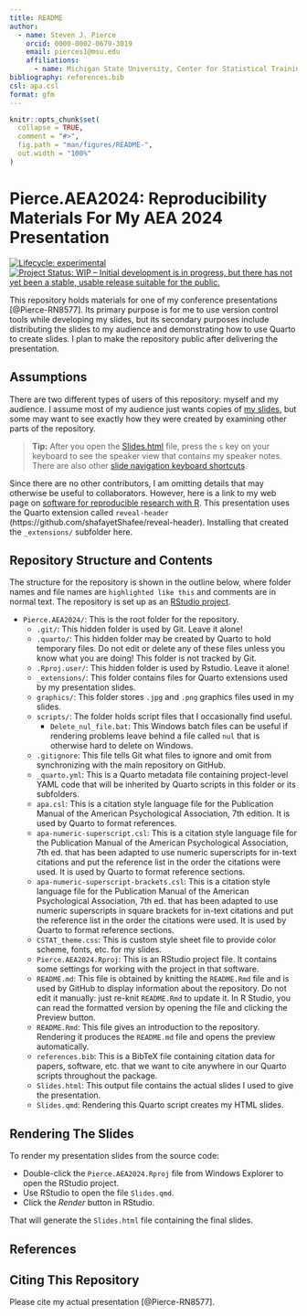```yaml
---
title: README
author: 
  - name: Steven J. Pierce
    orcid: 0000-0002-0679-3019
    email: pierces1@msu.edu
    affiliations: 
      - name: Michigan State University, Center for Statistical Training and Consulting
bibliography: references.bib
csl: apa.csl
format: gfm
---
```


<!-- README.md is generated from README.Rmd. Please edit that file -->

```r
knitr::opts_chunk$set(
  collapse = TRUE,
  comment = "#>",
  fig.path = "man/figures/README-",
  out.width = "100%"
)
```

# Pierce.AEA2024: Reproducibility Materials For My AEA 2024 Presentation

<!-- badges: start -->
[![Lifecycle: experimental](https://img.shields.io/badge/lifecycle-experimental-orange.svg)](https://www.tidyverse.org/lifecycle/#experimental)
[![Project Status: WIP – Initial development is in progress, but there has not yet been a stable, usable release suitable for the public.](https://www.repostatus.org/badges/latest/wip.svg)](https://www.repostatus.org/#wip)
<!-- badges: end -->

This repository holds materials for one of my conference presentations 
[@Pierce-RN8577]. Its primary purpose is for me to use version control tools 
while developing my slides, but its secondary purposes include distributing the 
slides to my audience and demonstrating how to use Quarto to create slides. I 
plan to make the repository public after delivering the presentation.

## Assumptions
There are two different types of users of this repository: myself and my 
audience. I assume most of my audience just wants copies of 
[my slides](https://github.com/sjpierce/Pierce.AEA2024/Slides.html), but
some may want to see exactly how they were created by examining other parts of 
the repository.

> **Tip:** After you open the 
> [Slides.html](https://github.com/sjpierce/Pierce.AEA2024/Slides.html) file, 
> press the `s` key on your keyboard to see the speaker view that contains my 
> speaker notes. There are also other 
> [slide navigation keyboard shortcuts](https://quarto.org/docs/presentations/revealjs/presenting.html). 

Since there are no other contributors, I am omitting details that may
otherwise be useful to collaborators. However, here is a link to my web page on
[software for reproducible research with R](https://sjpierce.github.io/rr_software.html). 
This presentation uses the Quarto extension called `reveal-header` 
(https://github.com/shafayetShafee/reveal-header). Installing that created the 
`_extensions/` subfolder here.  

## Repository Structure and Contents
The structure for the repository is shown in the outline below, where folder names 
and file names are `highlighted like this` and comments are in normal text.
The repository is set up as an 
[RStudio project](https://support.rstudio.com/hc/en-us/articles/200526207-Using-RStudio-Projects). 

* `Pierce.AEA2024/`: This is the root folder for the repository.
    * `.git/`: This hidden folder is used by Git. Leave it alone!
    * `.quarto/`: This hidden folder may be created by Quarto to hold temporary 
      files. Do not edit or delete any of these files unless you know what you 
      are doing! This folder is not tracked by Git.
    * `.Rproj.user/`: This hidden folder is used by Rstudio. Leave it alone!
    * `_extensions/`: This folder contains files for Quarto extensions used by 
      my presentation slides. 
    * `graphics/`: This folder stores `.jpg` and `.png` graphics files used in 
      my slides. 
    * `scripts/`: The folder holds script files that I occasionally find useful. 
        * `Delete_nul_file.bat`: This Windows batch files can be useful if 
          rendering problems leave behind a file called `nul` that is otherwise 
          hard to delete on Windows.
    * `.gitignore`: This file tells Git what files to ignore and omit from 
      synchronizing with the main repository on GitHub.
    * `_quarto.yml`: This is a Quarto metadata file containing project-level 
      YAML code that will be inherited by Quarto scripts in this folder or its 
      subfolders.  
    * `apa.csl`: This is a citation style language file for the Publication 
      Manual of the American Psychological Association, 7th edition. It is used
      by Quarto to format references.
    * `apa-numeric-superscript.csl`: This is a citation style language file 
      for the Publication Manual of the American Psychological Association, 
      7th ed. that has been adapted to use numeric superscripts for in-text 
      citations and put the reference list in the order the citations were 
      used. It is used by Quarto to format reference sections. 
    * `apa-numeric-superscript-brackets.csl`: This is a citation style 
      language file for the Publication Manual of the American Psychological 
      Association, 7th ed. that has been adapted to use numeric superscripts
      in square brackets for in-text citations and put the reference list in 
      the order the citations were used. It is used by Quarto to format 
      reference sections. 
    * `CSTAT_theme.css`: This is custom style sheet file to provide color
      scheme, fonts, etc. for my slides.   
    * `Pierce.AEA2024.Rproj`: This is an RStudio project file. It contains some 
      settings for working with the project in that software. 
    * `README.md`: This file is obtained by knitting the `README.Rmd` file and 
      is used by GitHub to display information about the repository. Do not edit 
      it manually: just re-knit `README.Rmd` to update it. In R Studio, you can 
      read the formatted version by opening the file and clicking the Preview 
      button.
    * `README.Rmd`: This file gives an introduction to the repository. Rendering
      it produces the `README.md` file and opens the preview automatically. 
    * `references.bib`: This is a BibTeX file containing citation data for 
      papers, software, etc. that we want to cite anywhere in our Quarto 
      scripts throughout the package. 
    * `Slides.html`: This output file contains the actual slides I used to give 
      the presentation. 
    * `Slides.qmd`: Rendering this Quarto script creates my HTML slides. 

## Rendering The Slides
To render my presentation slides from the source code:

* Double-click the `Pierce.AEA2024.Rproj` file from Windows Explorer to open the 
  RStudio project.
* Use RStudio to open the file `Slides.qmd`.
* Click the *Render* button in RStudio. 

That will generate the `Slides.html` file containing the final slides. 

## References
::: {#refs}
:::

## Citing This Repository
Please cite my actual presentation [@Pierce-RN8577]. 
